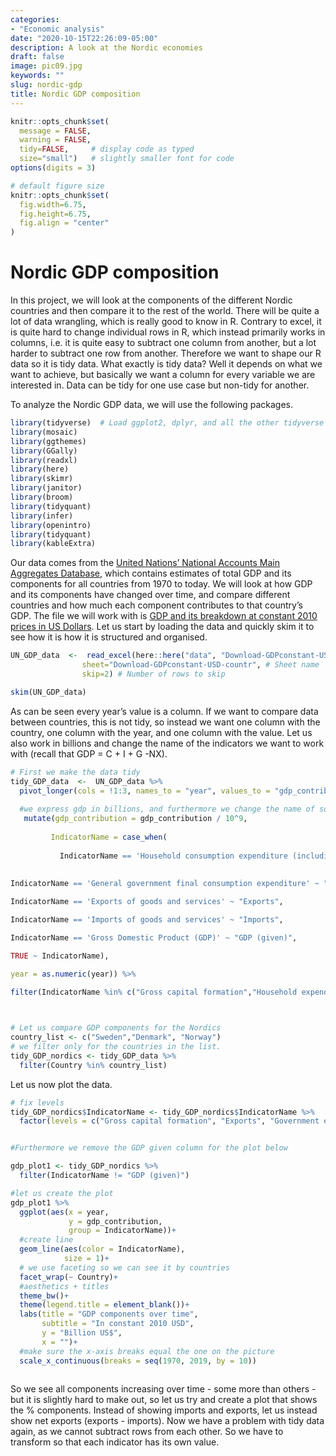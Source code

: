 ```yaml
---
categories:
- "Economic analysis"
date: "2020-10-15T22:26:09-05:00"
description: A look at the Nordic economies
draft: false
image: pic09.jpg
keywords: ""
slug: nordic-gdp
title: Nordic GDP composition
---
```


```r
knitr::opts_chunk$set(
  message = FALSE, 
  warning = FALSE, 
  tidy=FALSE,     # display code as typed
  size="small")   # slightly smaller font for code
options(digits = 3)

# default figure size
knitr::opts_chunk$set(
  fig.width=6.75, 
  fig.height=6.75,
  fig.align = "center"
)
```


# Nordic GDP composition

In this project, we will look at the components of the different Nordic countries and then compare it to the rest of the world. There will be quite a lot of data wrangling, which is really good to know in R. Contrary to excel, it is quite hard to change individual rows in R, which instead primarily works in columns, i.e. it is quite easy to subtract one column from another, but a lot harder to subtract one row from another. Therefore we want to shape our R data so it is tidy data. What exactly is tidy data? Well it depends on what we want to achieve, but basically we want a column for every variable we are interested in. Data can be tidy for one use case but non-tidy for another.

To analyze the Nordic GDP data, we will use the following packages.

```r
library(tidyverse)  # Load ggplot2, dplyr, and all the other tidyverse packages
library(mosaic)
library(ggthemes)
library(GGally)
library(readxl)
library(here)
library(skimr)
library(janitor)
library(broom)
library(tidyquant)
library(infer)
library(openintro)
library(tidyquant)
library(kableExtra)
```

Our data comes from the [United Nations' National Accounts Main Aggregates Database](https://unstats.un.org/unsd/snaama/Downloads), which contains estimates of total GDP and its components for all countries from 1970 to today. We will look at how GDP and its components have changed over time, and compare different countries and how much each component contributes to that country's GDP. The file we will work with is [GDP and its breakdown at constant 2010 prices in US Dollars](http://unstats.un.org/unsd/amaapi/api/file/6). Let us start by loading the data and quickly skim it to see how it is how it is structured and organised.

```r

UN_GDP_data  <-  read_excel(here::here("data", "Download-GDPconstant-USD-countries.xls"), # Excel filename
                sheet="Download-GDPconstant-USD-countr", # Sheet name
                skip=2) # Number of rows to skip

skim(UN_GDP_data)
```
As  can be seen every year's value is a column. If we want to compare data between countries, this is not tidy, so instead we want one column with the country, one column with the year, and one column with the value. Let us also work in billions and change the name of the indicators we want to work with (recall that GDP = C + I + G -NX).


```r
# First we make the data tidy
tidy_GDP_data  <-  UN_GDP_data %>% 
  pivot_longer(cols = !1:3, names_to = "year", values_to = "gdp_contribution") %>% 
 
  #we express gdp in billions, and furthermore we change the name of some of the indicators (only the ones we will use later)
   mutate(gdp_contribution = gdp_contribution / 10^9,
         
         IndicatorName = case_when(
           
           IndicatorName == 'Household consumption expenditure (including Non-profit institutions serving households)' ~ "Household expenditure",
           
           
IndicatorName == 'General government final consumption expenditure' ~ "Government expenditure",

IndicatorName == 'Exports of goods and services' ~ "Exports",

IndicatorName == 'Imports of goods and services' ~ "Imports",

IndicatorName == 'Gross Domestic Product (GDP)' ~ "GDP (given)",      

TRUE ~ IndicatorName),

year = as.numeric(year)) %>% 

filter(IndicatorName %in% c("Gross capital formation","Household expenditure", "Government expenditure", "Exports", "Imports", "GDP (given)"))
    


# Let us compare GDP components for the Nordics
country_list <- c("Sweden","Denmark", "Norway")
# we filter only for the countries in the list.
tidy_GDP_nordics <- tidy_GDP_data %>% 
  filter(Country %in% country_list)

```

Let us now plot the data.

```r


# fix levels
tidy_GDP_nordics$IndicatorName <- tidy_GDP_nordics$IndicatorName %>% 
  factor(levels = c("Gross capital formation", "Exports", "Government expenditure", "Household expenditure", "Imports", "GDP (given)"))


#Furthermore we remove the GDP given column for the plot below

gdp_plot1 <- tidy_GDP_nordics %>% 
  filter(IndicatorName != "GDP (given)")

#let us create the plot
gdp_plot1 %>% 
  ggplot(aes(x = year,
             y = gdp_contribution,
             group = IndicatorName))+
  #create line
  geom_line(aes(color = IndicatorName),
            size = 1)+
  # we use faceting so we can see it by countries
  facet_wrap(~ Country)+
  #aesthetics + titles
  theme_bw()+
  theme(legend.title = element_blank())+
  labs(title = "GDP components over time",
       subtitle = "In constant 2010 USD",
       y = "Billion US$",
       x = "")+
  #make sure the x-axis breaks equal the one on the picture
  scale_x_continuous(breaks = seq(1970, 2019, by = 10))
                     
```
So we see all components increasing over time - some more than others - but it is slightly hard to make out, so let us try and create a plot that shows the % components. Instead of showing imports and exports, let us instead show net exports (exports - imports). Now we have a problem with tidy data again, as we cannot subtract rows from each other. So we have to transform so that each indicator has its own value.